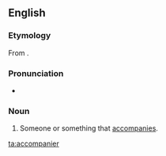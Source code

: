 ==English==
===Etymology===
From {{suffix|accompany|er}}.

===Pronunciation===
*{{a|UK}} {{IPA|/əˈkʌmp(ə)nɪə/}}

===Noun===
{{en-noun}}

# Someone or something that [[accompany|accompanies]].

[[ta:accompanier]]